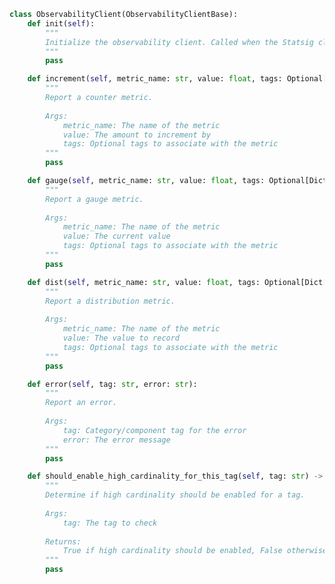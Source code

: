 ```python
class ObservabilityClient(ObservabilityClientBase):
    def init(self):
        """
        Initialize the observability client. Called when the Statsig client initializes.
        """
        pass

    def increment(self, metric_name: str, value: float, tags: Optional[Dict[str, str]] = None):
        """
        Report a counter metric.
        
        Args:
            metric_name: The name of the metric
            value: The amount to increment by
            tags: Optional tags to associate with the metric
        """
        pass

    def gauge(self, metric_name: str, value: float, tags: Optional[Dict[str, str]] = None):
        """
        Report a gauge metric.
        
        Args:
            metric_name: The name of the metric
            value: The current value
            tags: Optional tags to associate with the metric
        """
        pass

    def dist(self, metric_name: str, value: float, tags: Optional[Dict[str, str]] = None):
        """
        Report a distribution metric.
        
        Args:
            metric_name: The name of the metric
            value: The value to record
            tags: Optional tags to associate with the metric
        """
        pass

    def error(self, tag: str, error: str):
        """
        Report an error.
        
        Args:
            tag: Category/component tag for the error
            error: The error message
        """
        pass

    def should_enable_high_cardinality_for_this_tag(self, tag: str) -> bool:
        """
        Determine if high cardinality should be enabled for a tag.
        
        Args:
            tag: The tag to check
            
        Returns:
            True if high cardinality should be enabled, False otherwise
        """
        pass
```
